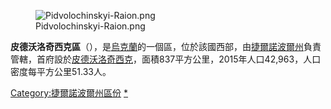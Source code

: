 [[Image:Pidvolochinskyi-Raion.png|right]]

'''皮德沃洛奇西克區'''（{{lang-uk|Підволочиський район}}），是[[烏克蘭|烏克蘭]]的一個區，位於該國西部，由[[捷爾諾波爾州|捷爾諾波爾州]]負責管轄，首府設於[[皮德沃洛奇西克|皮德沃洛奇西克]]，面積837平方公里，2015年人口42,963，人口密度每平方公里51.33人。

{{DEFAULTSORT:Підволочиський район}}
[[Category:捷爾諾波爾州區份|Category:捷爾諾波爾州區份]]
[[Category:皮德沃洛奇西克區|*]]

{{Ternopil-geo-stub}}